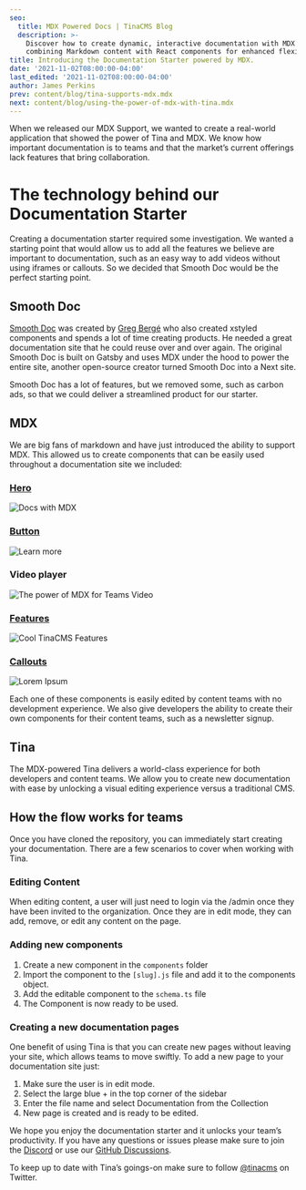 ```yaml
---
seo:
  title: MDX Powered Docs | TinaCMS Blog
  description: >-
    Discover how to create dynamic, interactive documentation with MDX in Tina,
    combining Markdown content with React components for enhanced flexibility
title: Introducing the Documentation Starter powered by MDX.
date: '2021-11-02T08:00:00-04:00'
last_edited: '2021-11-02T08:00:00-04:00'
author: James Perkins
prev: content/blog/tina-supports-mdx.mdx
next: content/blog/using-the-power-of-mdx-with-tina.mdx
---
```


When we released our MDX Support, we wanted to create a real-world application that showed the power of Tina and MDX. We know how important documentation is to teams and that the market’s current offerings lack features that bring collaboration.

<WebmEmbed embedSrc="/img/blog/mdx-powered-docs/Docs_Starter_Example.webm" />

# The technology behind our Documentation Starter

Creating a documentation starter required some investigation. We wanted a starting point that would allow us to add all the features we believe are important to documentation, such as an easy way to add videos without using iframes or callouts. So we decided that Smooth Doc would be the perfect starting point.

## Smooth Doc

[Smooth Doc](https://smooth-doc.com/) was created by [Greg Bergé](https://twitter.com/neoziro) who also created xstyled components and spends a lot of time creating products. He needed a great documentation site that he could reuse over and over again. The original Smooth Doc is built on Gatsby and uses MDX under the hood to power the entire site, another open-source creator turned Smooth Doc into a Next site.

Smooth Doc has a lot of features, but we removed some, such as carbon ads, so that we could deliver a streamlined product for our starter.

## MDX

We are big fans of markdown and have just introduced the ability to support MDX. This allowed us to create components that can be easily used throughout a documentation site we included:

### [Hero](https://github.com/tinacms/tina-docs-starter/blob/main/blocks/hero-block.js)

![Docs with MDX](/img/blog/mdx-powered-docs/docs-w-mdx.png)

### [Button](https://github.com/tinacms/tina-docs-starter/blob/main/components/Button.js)

![Learn more](/img/blog/mdx-powered-docs/learn-more.png)

### Video player

![The power of MDX for Teams Video](/img/blog/mdx-powered-docs/the-power-of-mdx-for-teams.png)

### [Features](https://github.com/tinacms/tina-docs-starter/blob/5c2448a63dea0b178eaf6b6c17ec10417c3fda78/blocks/features-block.js#L10)

![Cool TinaCMS Features](/img/blog/mdx-powered-docs/cool-tina-images.png)

### [Callouts](https://github.com/tinacms/tina-docs-starter/blob/5c2448a63dea0b178eaf6b6c17ec10417c3fda78/blocks/callout-block.js)

![Lorem Ipsum](/img/blog/mdx-powered-docs/lorem-ipsum.png)

Each one of these components is easily edited by content teams with no development experience. We also give developers the ability to create their own components for their content teams, such as a newsletter signup.

## Tina

The MDX-powered Tina delivers a world-class experience for both developers and content teams. We allow you to create new documentation with ease by unlocking a visual editing experience versus a traditional CMS.

## How the flow works for teams

Once you have cloned the repository, you can immediately start creating your documentation. There are a few scenarios to cover when working with Tina.

### Editing Content

When editing content, a user will just need to login via the /admin once they have been invited to the organization. Once they are in edit mode, they can add, remove, or edit any content on the page.

### Adding new components

1. Create a new component in the `components` folder
2. Import the component to the `[slug].js` file and add it to the components object.
3. Add the editable component to the `schema.ts` file
4. The Component is now ready to be used.

### Creating a new documentation pages

One benefit of using Tina is that you can create new pages without leaving your site, which allows teams to move swiftly. To add a new page to your documentation site just:

1. Make sure the user is in edit mode.
2. Select the large blue + in the top corner of the sidebar
3. Enter the file name and select Documentation from the Collection
4. New page is created and is ready to be edited.

We hope you enjoy the documentation starter and it unlocks your team’s productivity. If you have any questions or issues please make sure to join the [Discord](https://discord.gg/njvZZYHj2Q) or use our [GitHub Discussions](https://github.com/tinacms/tinacms/discussions).

To keep up to date with Tina’s goings-on make sure to follow [@tinacms](https://twitter.com/tinacms) on Twitter.
